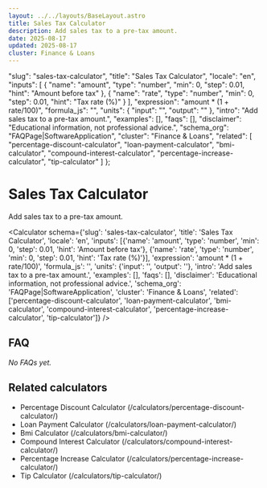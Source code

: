 ```yaml
---
layout: ../../layouts/BaseLayout.astro
title: Sales Tax Calculator
description: Add sales tax to a pre-tax amount.
date: 2025-08-17
updated: 2025-08-17
cluster: Finance & Loans
---
```



  "slug": "sales-tax-calculator",
  "title": "Sales Tax Calculator",
  "locale": "en",
  "inputs": [
    {
      "name": "amount",
      "type": "number",
      "min": 0,
      "step": 0.01,
      "hint": "Amount before tax"
    },
    {
      "name": "rate",
      "type": "number",
      "min": 0,
      "step": 0.01,
      "hint": "Tax rate (%)"
    }
  ],
  "expression": "amount * (1 + rate/100)",
  "formula_js": "",
  "units": {
    "input": "",
    "output": ""
  },
  "intro": "Add sales tax to a pre-tax amount.",
  "examples": [],
  "faqs": [],
  "disclaimer": "Educational information, not professional advice.",
  "schema_org": "FAQPage|SoftwareApplication",
  "cluster": "Finance & Loans",
  "related": [
    "percentage-discount-calculator",
    "loan-payment-calculator",
    "bmi-calculator",
    "compound-interest-calculator",
    "percentage-increase-calculator",
    "tip-calculator"
  ]
};

# Sales Tax Calculator

Add sales tax to a pre-tax amount.

<Calculator schema={'slug': 'sales-tax-calculator', 'title': 'Sales Tax Calculator', 'locale': 'en', 'inputs': [{'name': 'amount', 'type': 'number', 'min': 0, 'step': 0.01, 'hint': 'Amount before tax'}, {'name': 'rate', 'type': 'number', 'min': 0, 'step': 0.01, 'hint': 'Tax rate (%)'}], 'expression': 'amount * (1 + rate/100)', 'formula_js': '', 'units': {'input': '', 'output': ''}, 'intro': 'Add sales tax to a pre-tax amount.', 'examples': [], 'faqs': [], 'disclaimer': 'Educational information, not professional advice.', 'schema_org': 'FAQPage|SoftwareApplication', 'cluster': 'Finance & Loans', 'related': ['percentage-discount-calculator', 'loan-payment-calculator', 'bmi-calculator', 'compound-interest-calculator', 'percentage-increase-calculator', 'tip-calculator']} />

## FAQ
_No FAQs yet._

## Related calculators
- Percentage Discount Calculator (/calculators/percentage-discount-calculator/)
- Loan Payment Calculator (/calculators/loan-payment-calculator/)
- Bmi Calculator (/calculators/bmi-calculator/)
- Compound Interest Calculator (/calculators/compound-interest-calculator/)
- Percentage Increase Calculator (/calculators/percentage-increase-calculator/)
- Tip Calculator (/calculators/tip-calculator/)
